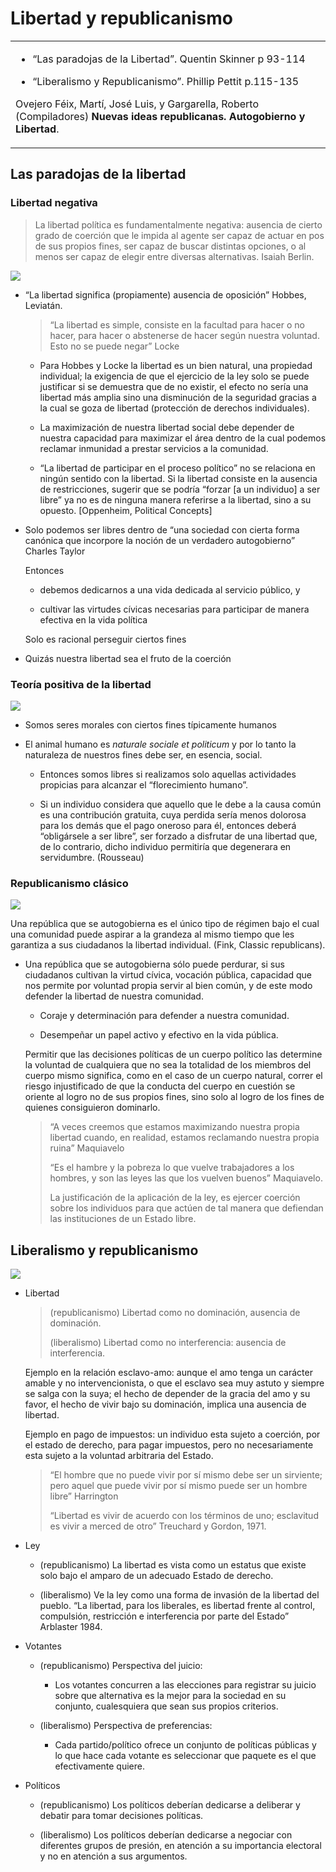 # Libertad y republicanismo

+------------------------------------------------------------------------------------------------------------------------------+
| -   "Las paradojas de la Libertad". Quentin Skinner p 93-114                                                                 |
|                                                                                                                              |
| -   "Liberalismo y Republicanismo". Phillip Pettit p.115-135                                                                 |
|                                                                                                                              |
| Ovejero Féix, Martí, José Luis, y Gargarella, Roberto (Compiladores) **Nuevas ideas republicanas. Autogobierno y Libertad**. |
+------------------------------------------------------------------------------------------------------------------------------+

## Las paradojas de la libertad

### Libertad negativa

> La libertad política es fundamentalmente negativa: ausencia de cierto grado de coerción que le impida al agente ser capaz de actuar en pos de sus propios fines, ser capaz de buscar distintas opciones, o al menos ser capaz de elegir entre diversas alternativas. Isaiah Berlin.

![](/www/6_paradoja_libneg.jpg){#fig-paradoja_libneg fig-align="center"}

-   "La libertad significa (propiamente) ausencia de oposición" Hobbes, Leviatán.

    > "La libertad es simple, consiste en la facultad para hacer o no hacer, para hacer o abstenerse de hacer según nuestra voluntad. Esto no se puede negar" Locke

    -   Para Hobbes y Locke la libertad es un bien natural, una propiedad individual; la exigencia de que el ejercicio de la ley solo se puede justificar si se demuestra que de no existir, el efecto no sería una libertad más amplia sino una disminución de la seguridad gracias a la cual se goza de libertad (protección de derechos individuales).

    <!-- -->

    -   La maximización de nuestra libertad social debe depender de nuestra capacidad para maximizar el área dentro de la cual podemos reclamar inmunidad a prestar servicios a la comunidad.

    -   "La libertad de participar en el proceso político" no se relaciona en ningún sentido con la libertad. Si la libertad consiste en la ausencia de restricciones, sugerir que se podría "forzar \[a un individuo\] a ser libre" ya no es de ninguna manera referirse a la libertad, sino a su opuesto. \[Oppenheim, Political Concepts\]

-   Solo podemos ser libres dentro de "una sociedad con cierta forma canónica que incorpore la noción de un verdadero autogobierno" Charles Taylor

    Entonces

    -   debemos dedicarnos a una vida dedicada al servicio público, y

    -   cultivar las virtudes cívicas necesarias para participar de manera efectiva en la vida política

    Solo es racional perseguir ciertos fines

-   Quizás nuestra libertad sea el fruto de la coerción

### Teoría positiva de la libertad

![](/www/6_paradoja_libpos.jpg){#fig-paradoja_libpos fig-align="center"}

-   Somos seres morales con ciertos fines típicamente humanos

-   El animal humano es *naturale sociale et politicum* y por lo tanto la naturaleza de nuestros fines debe ser, en esencia, social.

    -   Entonces somos libres si realizamos solo aquellas actividades propicias para alcanzar el "florecimiento humano".

    -   Si un individuo considera que aquello que le debe a la causa común es una contribución gratuita, cuya perdida sería menos dolorosa para los demás que el pago oneroso para él, entonces deberá "obligársele a ser libre", ser forzado a disfrutar de una libertad que, de lo contrario, dicho individuo permitiría que degenerara en servidumbre. (Rousseau)

### Republicanismo clásico

![](/www/6_paradoja_repuclas.jpg){#fig-repclas fig-align="center"}

Una república que se autogobierna es el único tipo de régimen bajo el cual una comunidad puede aspirar a la grandeza al mismo tiempo que les garantiza a sus ciudadanos la libertad individual. (Fink, Classic republicans).

-   Una república que se autogobierna sólo puede perdurar, si sus ciudadanos cultivan la virtud cívica, vocación pública, capacidad que nos permite por voluntad propia servir al bien común, y de este modo defender la libertad de nuestra comunidad.

    -   Coraje y determinación para defender a nuestra comunidad.

    -   Desempeñar un papel activo y efectivo en la vida pública.

    Permitir que las decisiones políticas de un cuerpo político las determine la voluntad de cualquiera que no sea la totalidad de los miembros del cuerpo mismo significa, como en el caso de un cuerpo natural, correr el riesgo injustificado de que la conducta del cuerpo en cuestión se oriente al logro no de sus propios fines, sino solo al logro de los fines de quienes consiguieron dominarlo.

    > "A veces creemos que estamos maximizando nuestra propia libertad cuando, en realidad, estamos reclamando nuestra propia ruina" Maquiavelo
    >
    > "Es el hambre y la pobreza lo que vuelve trabajadores a los hombres, y son las leyes las que los vuelven buenos" Maquiavelo.
    >
    > La justificación de la aplicación de la ley, es ejercer coerción sobre los individuos para que actúen de tal manera que defiendan las instituciones de un Estado libre.

## Liberalismo y republicanismo

![](/www/6_lib_rep.jpg){#fig-6librep fig-align="center"}

-   Libertad

    > (republicanismo) Libertad como no dominación, ausencia de dominación.
    >
    > (liberalismo) Libertad como no interferencia: ausencia de interferencia.

    Ejemplo en la relación esclavo-amo: aunque el amo tenga un carácter amable y no intervencionista, o que el esclavo sea muy astuto y siempre se salga con la suya; el hecho de depender de la gracia del amo y su favor, el hecho de vivir bajo su dominación, implica una ausencia de libertad.

    Ejemplo en pago de impuestos: un individuo esta sujeto a coerción, por el estado de derecho, para pagar impuestos, pero no necesariamente esta sujeto a la voluntad arbitraria del Estado.

    > "El hombre que no puede vivir por sí mismo debe ser un sirviente; pero aquel que puede vivir por sí mismo puede ser un hombre libre" Harrington
    >
    > "Libertad es vivir de acuerdo con los términos de uno; esclavitud es vivir a merced de otro" Treuchard y Gordon, 1971.

-   Ley

    -   (republicanismo) La libertad es vista como un estatus que existe solo bajo el amparo de un adecuado Estado de derecho.

    -   (liberalismo) Ve la ley como una forma de invasión de la libertad del pueblo. "La libertad, para los liberales, es libertad frente al control, compulsión, restricción e interferencia por parte del Estado" Arblaster 1984.

-   Votantes

    -   (republicanismo) Perspectiva del juicio:

        -   Los votantes concurren a las elecciones para registrar su juicio sobre que alternativa es la mejor para la sociedad en su conjunto, cualesquiera que sean sus propios criterios.

    -   (liberalismo) Perspectiva de preferencias:

        -   Cada partido/político ofrece un conjunto de políticas públicas y lo que hace cada votante es seleccionar que paquete es el que efectivamente quiere.

-   Políticos

    -   (republicanismo) Los políticos deberían dedicarse a deliberar y debatir para tomar decisiones políticas.

    -   (liberalismo) Los políticos deberían dedicarse a negociar con diferentes grupos de presión, en atención a su importancia electoral y no en atención a sus argumentos.
